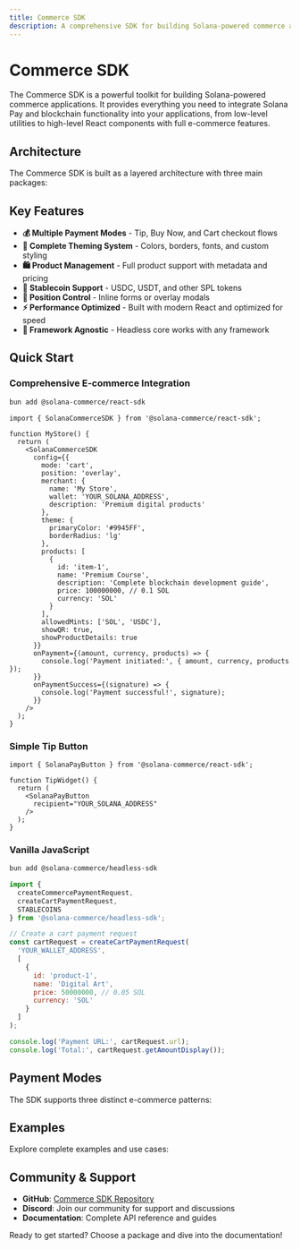 ```yaml
---
title: Commerce SDK
description: A comprehensive SDK for building Solana-powered commerce applications
---
```


# Commerce SDK

The Commerce SDK is a powerful toolkit for building Solana-powered commerce applications. It provides everything you need to integrate Solana Pay and blockchain functionality into your applications, from low-level utilities to high-level React components with full e-commerce features.

## Architecture

The Commerce SDK is built as a layered architecture with three main packages:

<Cards>
  <Card 
    title="Headless SDK" 
    href="/docs/headless-sdk"
    description="Core blockchain functionality, Solana Pay utilities, and stablecoin support. Framework-agnostic and works everywhere."
  />
  <Card 
    title="React SDK" 
    href="/docs/react-sdk"
    description="Complete e-commerce React components with cart, tip, and buy-now modes. Fully customizable themes and product management."
  />
  <Card 
    title="UI Primitives" 
    href="/docs/ui-primitives"
    description="Lightweight dialog system built with React. SSR-safe, accessible, and bundle-optimized."
  />
</Cards>

## Key Features

- **💰 Multiple Payment Modes** - Tip, Buy Now, and Cart checkout flows
- **🎨 Complete Theming System** - Colors, borders, fonts, and custom styling
- **🛍️ Product Management** - Full product support with metadata and pricing
- **💎 Stablecoin Support** - USDC, USDT, and other SPL tokens
- **📱 Position Control** - Inline forms or overlay modals
- **⚡ Performance Optimized** - Built with modern React and optimized for speed
- **🔧 Framework Agnostic** - Headless core works with any framework

## Quick Start

### Comprehensive E-commerce Integration

```bash
bun add @solana-commerce/react-sdk
```

```tsx
import { SolanaCommerceSDK } from '@solana-commerce/react-sdk';

function MyStore() {
  return (
    <SolanaCommerceSDK
      config={{
        mode: 'cart',
        position: 'overlay',
        merchant: {
          name: 'My Store',
          wallet: 'YOUR_SOLANA_ADDRESS',
          description: 'Premium digital products'
        },
        theme: {
          primaryColor: '#9945FF',
          borderRadius: 'lg'
        },
        products: [
          {
            id: 'item-1',
            name: 'Premium Course',
            description: 'Complete blockchain development guide',
            price: 100000000, // 0.1 SOL
            currency: 'SOL'
          }
        ],
        allowedMints: ['SOL', 'USDC'],
        showQR: true,
        showProductDetails: true
      }}
      onPayment={(amount, currency, products) => {
        console.log('Payment initiated:', { amount, currency, products });
      }}
      onPaymentSuccess={(signature) => {
        console.log('Payment successful!', signature);
      }}
    />
  );
}
```

### Simple Tip Button

```tsx
import { SolanaPayButton } from '@solana-commerce/react-sdk';

function TipWidget() {
  return (
    <SolanaPayButton 
      recipient="YOUR_SOLANA_ADDRESS"
    />
  );
}
```

### Vanilla JavaScript

```bash
bun add @solana-commerce/headless-sdk
```

```javascript
import { 
  createCommercePaymentRequest,
  createCartPaymentRequest,
  STABLECOINS 
} from '@solana-commerce/headless-sdk';

// Create a cart payment request
const cartRequest = createCartPaymentRequest(
  'YOUR_WALLET_ADDRESS',
  [
    {
      id: 'product-1',
      name: 'Digital Art',
      price: 50000000, // 0.05 SOL
      currency: 'SOL'
    }
  ]
);

console.log('Payment URL:', cartRequest.url);
console.log('Total:', cartRequest.getAmountDisplay());
```

## Payment Modes

The SDK supports three distinct e-commerce patterns:

<Cards>
  <Card 
    title="💰 Tip Mode" 
    description="Simple donation/tip functionality with minimal UI"
  />
  <Card 
    title="🛒 Buy Now Mode" 
    description="Single product purchase with detailed product information"
  />
  <Card 
    title="🛍️ Cart Mode" 
    description="Multiple products with full cart summary and checkout"
  />
</Cards>

## Examples

Explore complete examples and use cases:

<Cards>
  <Card 
    title="E-commerce Checkout" 
    href="/docs/examples/ecommerce"
    description="Full shopping cart with multiple products and stablecoin support"
  />
  <Card 
    title="Donation Widget" 
    href="/docs/examples/donations"
    description="Accept crypto donations with customizable amounts and themes"
  />
  <Card 
    title="Subscription Billing" 
    href="/docs/examples/subscriptions"
    description="Implement recurring payments with product management"
  />
</Cards>

## Community & Support

- **GitHub**: [Commerce SDK Repository](https://github.com/solana-commerce/react-sdk)
- **Discord**: Join our community for support and discussions
- **Documentation**: Complete API reference and guides

Ready to get started? Choose a package and dive into the documentation!
